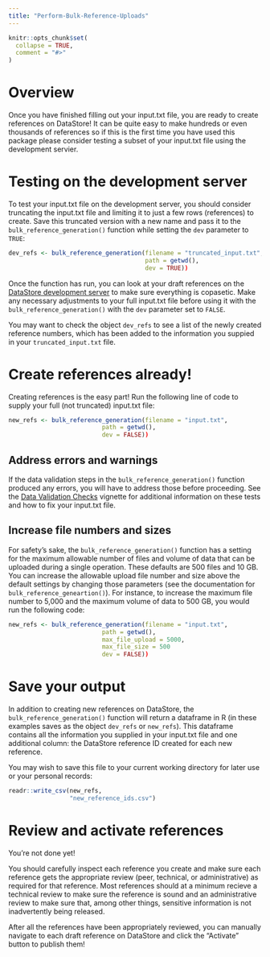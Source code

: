 ```yaml
---
title: "Perform-Bulk-Reference-Uploads"
---
```


```r
knitr::opts_chunk$set(
  collapse = TRUE,
  comment = "#>"
)
```

# Overview
Once you have finished filling out your input.txt file, you are ready to create references on DataStore! It can be quite easy to make hundreds or even thousands of references so if this is the first time you have used this package please consider testing a subset of your input.txt file using the development servier.

# Testing on the development server

To test your input.txt file on the development server, you should consider truncating the input.txt file and limiting it to just a few rows (references) to create. Save this truncated version with a new name and pass it to the `bulk_reference_generation()` function while setting the `dev` parameter to `TRUE`:

```r

dev_refs <- bulk_reference_generation(filename = "truncated_input.txt",
                                      path = getwd(),
                                      dev = TRUE))
```
Once the function has run, you can look at your draft references on the [DataStore development server](https://irmadev.nps.gov/DataStore/) to make sure everything is copasetic. Make any necessary adjustments to your full input.txt file before using it with the `bulk_reference_generation()` with the `dev` parameter set to `FALSE`.

You may want to check the object `dev_refs` to see a list of the newly created reference numbers, which has been added to the information you suppied in your `truncated_input.txt` file.

# Create references already!
Creating references is the easy part! Run the following line of code to supply your full (not truncated) input.txt file:

```r
new_refs <- bulk_reference_generation(filename = "input.txt",
                          path = getwd(),
                          dev = FALSE))
```

## Address errors and warnings
If the data validation steps in the `bulk_reference_generation()` function produced any errors, you will have to address those before proceeding. See the [Data Validation Checks](05_Data-Validation-Checks.html) vignette for additional information on these tests and how to fix your input.txt file.

## Increase file numbers and sizes
For safety's sake, the `bulk_reference_generation()` function has a setting for the maximum allowable number of files and volume of data that can be uploaded during a single operation. These defaults are 500 files and 10 GB. You can increase the allowable upload file number and size above the default settings by changing those parameters (see the documentation for `bulk_reference_geneartion()`). For instance, to increase the maximum file number to 5,000 and the maximum volume of data to 500 GB, you would run the following code:

```r
new_refs <- bulk_reference_generation(filename = "input.txt",
                          path = getwd(),
                          max_file_upload = 5000,
                          max_file_size = 500
                          dev = FALSE))
```

# Save your output
In addition to creating new references on DataStore, the `bulk_reference_generation()` function will return a dataframe in R (in these examples saves as the object `dev_refs` or `new_refs`). This dataframe contains all the information you supplied in your input.txt file and one additional column: the DataStore reference ID created for each new reference. 

You may wish to save this file to your current working directory for later use or your personal records:

```r
readr::write_csv(new_refs,
                 "new_reference_ids.csv")
```

# Review and activate references
You're not done yet! 

You should carefully inspect each reference you create and make sure each reference gets the appropriate review (peer, technical, or administrative) as required for that reference. Most references should at a minimum recieve a technical review to make sure the reference is sound and an administrative review to make sure that, among other things, sensitive information is not inadvertently being released.

After all the references have been appropriately reviewed, you can manually navigate to each draft reference on DataStore and click the "Activate" button to publish them!

